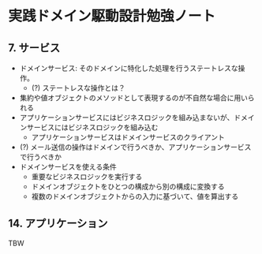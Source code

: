 # 実践ドメイン駆動設計勉強ノート

## 7. サービス

- ドメインサービス: そのドメインに特化した処理を行うステートレスな操作。
  - (?) ステートレスな操作とは？
- 集約や値オブジェクトのメソッドとして表現するのが不自然な場合に用いられる
- アプリケーションサービスにはビジネスロジックを組み込まないが、ドメインサービスにはビジネスロジックを組み込む
  - アプリケーションサービスはドメインサービスのクライアント
- (?) メール送信の操作はドメインで行うべきか、アプリケーションサービスで行うべきか
- ドメインサービスを使える条件
  - 重要なビジネスロジックを実行する
  - ドメインオブジェクトをひとつの構成から別の構成に変換する
  - 複数のドメインオブジェクトからの入力に基づいて、値を算出する

## 14. アプリケーション

TBW

